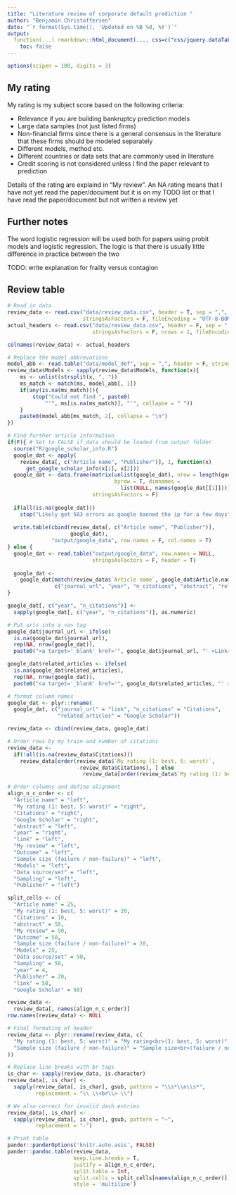 ```yaml
---
title: "Literature review of corporate default prediction "
author: "Benjamin Christoffersen"
date: "`r format(Sys.time(), 'Updated on %B %d, %Y')`"
output: 
  function(...) rmarkdown::html_document(..., css=c("css/jquery.dataTables.min.css", "css/style.css")):
    toc: false
---
```


```r
options(scipen = 100, digits = 3)
```

## My rating
My rating is my subject score based on the following criteria:

* Relevance if you are building bankruptcy prediction models
* Large data samples (not just listed firms)
* Non-financial firms since there is a general consensus in the literature that these firms should be modeled separately
* Different models, method etc. 
* Different countries or data sets that are commonly used in literature
* Credit scoring is not considered unless I find the paper relevant to prediction

Details of the rating are explaind in "My review". An NA rating means that I have not yet read the paper/document but it is on my TODO list or that I have read the paper/document but not written a review yet

## Further notes
The word logistic regression will be used both for papers using probit models and logistic regression. The logic is that there is usually little difference in practice between the two

TODO: write explanation for frailty versus contagion

## Review table

```r
# Read in data
review_data <- read.csv("data/review_data.csv", header = T, sep = ",", quote = '"', 
                        stringsAsFactors = F, fileEncoding = "UTF-8-BOM")
actual_headers <- read.csv("data/review_data.csv", header = F, sep = ",", quote = '"', 
                           stringsAsFactors = F, nrows = 1, fileEncoding = "UTF-8-BOM")

colnames(review_data) <- actual_headers

# Replace the model abbrevations 
model_abb <- read.table("data/model_def", sep = ",", header = F, stringsAsFactors = F)
review_data$Models <- sapply(review_data$Models, function(x){
    ms <- unlist(strsplit(x, ", "))
    ms_match <- match(ms, model_abb[, 1])
    if(any(is.na(ms_match))){
        stop("Could not find ", paste0(
            "'", ms[is.na(ms_match)], "'", collapse = " "))
    }
    paste0(model_abb[ms_match, 2], collapse = "\n")
})

# Find further article information
if(F){ # Set to FALSE if data should be loaded from output folder
  source("R/google_scholar_info.R")
  google_dat <- apply(
    review_data[, c("Article name", "Publisher")], 1, function(x)
      get_google_scholar_info(x[1], x[2]))
  google_dat <- data.frame(matrix(unlist(google_dat), nrow = length(google_dat), 
                                  byrow = T, dimnames = 
                                    list(NULL, names(google_dat[[1]]))), 
                           stringsAsFactors = F)
  
  if(all(is.na(google_dat)))
    stop("Likely got 503 errors as google banned the ip for a few days")
  
  write.table(cbind(review_data[, c("Article name", "Publisher")],
                    google_dat), 
              "output/google_data", row.names = F, col.names = T)
} else {
  google_dat <- read.table("output/google_data", row.names = NULL, 
                           stringsAsFactors = F, header = T)
  
  google_dat <- 
    google_dat[match(review_data$`Article name`, google_dat$Article.name), 
               c("journal_url", "year", "n_citations", "abstract", "related_articles")]
}

google_dat[, c("year", "n_citations")] <- 
  sapply(google_dat[, c("year", "n_citations")], as.numeric)

# Put urls into a <a> tag
google_dat$journal_url <- ifelse(
  is.na(google_dat$journal_url), 
  rep(NA, nrow(google_dat)), 
  paste0("<a target='_blank' href='", google_dat$journal_url, "' >Link</a>"))

google_dat$related_articles <- ifelse(
  is.na(google_dat$related_articles), 
  rep(NA, nrow(google_dat)), 
  paste0("<a target='_blank' href='", google_dat$related_articles, "' >Link</a>"))

# format column names
google_dat <- plyr::rename(
  google_dat, c("journal_url" = "link", "n_citations" = "Citations", 
                "related_articles" = "Google Scholar"))

review_data <- cbind(review_data, google_dat)

# Order rows by my train and number of citations
review_data <- 
  if(!all(is.na(review_data$Citations)))
    review_data[order(review_data$`My rating (1: best, 5: worst)`, 
                      -review_data$Citations), ] else
                        review_data[order(review_data$`My rating (1: best, 5: worst)`), ]

# Order columns and define alignment
align_n_c_order <- c(
  "Article name" = "left", 
  "My rating (1: best, 5: worst)" = "right", 
  "Citations" = "right", 
  "Google Scholar" = "right",
  "abstract" = "left",
  "year" = "right", 
  "link" = "left",
  "My review" = "left", 
  "Outcome" = "left", 
  "Sample size (failure / non-failure)" = "left",
  "Models" = "left", 
  "Data source/set" = "left", 
  "Sampling" = "left",
  "Publisher" = "left")

split_cells <- c(
  "Article name" = 25, 
  "My rating (1: best, 5: worst)" = 20, 
  "Citations" = 10, 
  "abstract" = 50,
  "My review" = 50, 
  "Outcome" = 50, 
  "Sample size (failure / non-failure)" = 20,
  "Models" = 25, 
  "Data source/set" = 50, 
  "Sampling" = 50,
  "year" = 4, 
  "Publisher" = 20,
  "link" = 50, 
  "Google Scholar" = 50)

review_data <- 
  review_data[, names(align_n_c_order)]
row.names(review_data) <- NULL

# Final formating of header 
review_data <- plyr::rename(review_data, c(
  "My rating (1: best, 5: worst)" = "My rating<br>(1: best, 5: worst)",
  "Sample size (failure / non-failure)" = "Sample size<br>(failure / non-failure)"
))

# Replace line breaks with br tags
is_char <- sapply(review_data, is.character)
review_data[, is_char] <- 
  sapply(review_data[, is_char], gsub, pattern = "\\s*\\n\\s*",
         replacement = "\\ \\<br\\> \\")

# We also correct for invalid dash entries
review_data[, is_char] <- 
  sapply(review_data[, is_char], gsub, pattern = "–",
         replacement = "-")

# Print table
pander::panderOptions('knitr.auto.asis', FALSE)
pander::pandoc.table(review_data,
                     keep.line.breaks = T, 
                     justify = align_n_c_order, 
                     split.table = Inf,
                     split.cells = split_cells[names(align_n_c_order)],
                     style = 'multiline')
```

<script src="js/jquery.dataTables.min.js"></script>

<script type="text/javascript">
// Sort function for NA from https://datatables.net/forums/discussion/7446/numeric-sort-with-na-in-some-cells
$.fn.dataTableExt.oSort['numeric_ignore_nan-asc'] = function(x,y) {
if (isNaN(x) && isNaN(y)) return ((x < y) ? 1 : ((x > y) ? -1 : 0));

if (isNaN(x)) return 1;
if (isNaN(y)) return -1;

x = parseFloat( x );
y = parseFloat( y );
return ((x < y) ? -1 : ((x > y) ? 1 : 0));
};

$.fn.dataTableExt.oSort['numeric_ignore_nan-desc'] = function(x,y) {
if (isNaN(x) && isNaN(y)) return ((x < y) ? 1 : ((x > y) ? -1 : 0));

if (isNaN(x)) return 1;
if (isNaN(y)) return -1;

x = parseFloat( x );
y = parseFloat( y );
return ((x < y) ? 1 : ((x > y) ? -1 : 0));
};

$(document).ready(function(){
  $("#review-table > table > colgroup").remove();
  $("#review-table > table").removeAttr('width');
  $("#review-table > table").DataTable({
    "scrollY": "800px",
		"scrollX": true,
		"autoWidth": false,
		"pageLength": 4,
		"lengthMenu": [ 4, 10, 50, 100 ],
		"order": [[1, "asc" ], [2, "desc" ]],
    "columnDefs": [
      { "width": "18em", "targets": 0 },  // article name
      { "width": "9em", "type": "numeric_ignore_nan", "targets": 1 },   // rating
      { "width": "5em", "type": "numeric_ignore_nan", "targets": 2 },   // citations
      { "width": "5em", "type": "numeric_ignore_nan", "targets": 3 },   // google scholar
      { "width": "30em", "targets": 4 },  // abstact
      { "width": "5em", "targets": 5 },   // year
      { "width": "6em", "targets": 6 },   // link
      { "width": "30em", "targets": 7 },  // review
      { "width": "20em", "targets": 8 },  // outcome
      { "width": "20em", "targets": 9 },  // sample size
      { "width": "20em", "targets": 10 }, // models
      { "width": "30em", "targets": 11 }, // data set
      { "width": "20em", "targets": 12 }, // sampling
      { "width": "10em", "targets": 13 }  // publisher
    ]
  });
});
</script>
